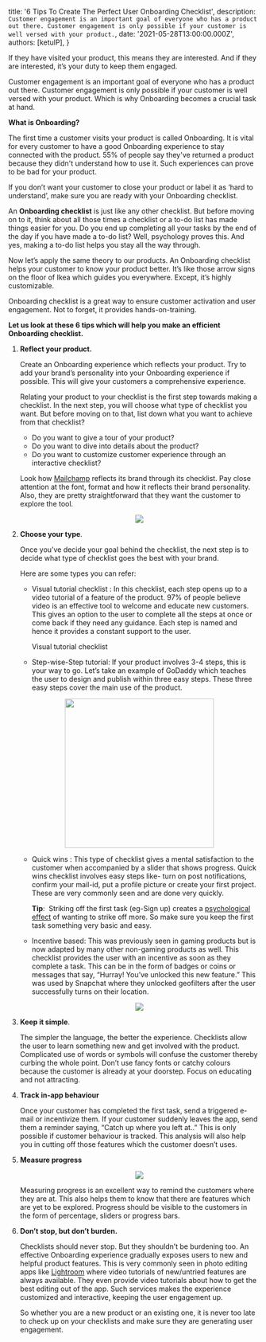 
  title: '6 Tips To Create The Perfect User Onboarding Checklist',
  description: `Customer engagement is an important goal of everyone who has a product out there. Customer engagement is only possible if your customer is well versed with your product.`,
  date: '2021-05-28T13:00:00.000Z',
  authors: [ketulP],
}


If they have visited your product, this means they are interested. And if they are interested, it’s your duty to keep them engaged.

Customer engagement is an important goal of everyone who has a product out there. Customer engagement is only possible if your customer is well versed with your product. Which is why Onboarding becomes a crucial task at hand.

<!--more-->

**What is Onboarding?**

The first time a customer visits your product is called Onboarding. It is vital for every customer to have a good Onboarding experience to stay connected with the product. 55% of people say they've returned a product because they didn't understand how to use it. Such experiences can prove to be bad for your product.

If you don’t want your customer to close your product or label it as ‘hard to understand’, make sure you are ready with your Onboarding checklist.

An **Onboarding checklist** is just like any other checklist. But before moving on to it, think about all those times a checklist or a to-do list has made things easier for you. Do you end up completing all your tasks by the end of the day if you have made a to-do list? Well, psychology proves this. And yes, making a to-do list helps you stay all the way through.

Now let’s apply the same theory to our products. An Onboarding checklist helps your customer to know your product better. It’s like those arrow signs on the floor of Ikea which guides you everywhere. Except, it’s highly customizable.

Onboarding checklist is a great way to ensure customer activation and user engagement. Not to forget, it provides hands-on-training.

**Let us look at these 6 tips which will help you make an efficient Onboarding checklist.**

1. **Reflect your product.**

    Create an Onboarding experience which reflects your product. Try to add your brand’s personality into your Onboarding experience if possible. This will give your customers a comprehensive experience.

    Relating your product to your checklist is the first step towards making a checklist. In the next step, you will choose what type of checklist you want. But before moving on to that, list down what you want to achieve from that checklist?

    - Do you want to give a tour of your product?
    - Do you want to dive into details about the product?
    - Do you want to customize customer experience through an interactive checklist?

    Look how [Mailchamp](https://mailchimp.com/) reflects its brand through its checklist. Pay close attention at the font, format and how it reflects their brand personality. Also, they are pretty straightforward that they want the customer to explore the tool.

    <div align='center'>
    <img src={image} />
    </div>

2. **Choose your type**.

    Once you’ve decide your goal behind the checklist, the next step is to decide what type of checklist goes the best with your brand.

    Here are some types you can refer:

    - Visual tutorial checklist : In this checklist, each step opens up to a video tutorial of a feature of the product. 97% of people believe video is an effective tool to welcome and educate new customers. This gives an option to the user to complete all the steps at once or come back if they need any guidance. Each step is named and hence it provides a constant support to the user.

        Visual tutorial checklist

    - Step-wise-Step tutorial: If your product involves 3-4 steps, this is your way to go. Let’s take an example of GoDaddy which teaches the user to design and publish within three easy steps. These three easy steps cover the main use of the product.

    <div align='center'>
    <img width='300' src={image3} />
    </div>

    - Quick wins : This type of checklist gives a mental satisfaction to the customer when accompanied by a slider that shows progress. Quick wins checklist involves easy steps like- turn on post notifications, confirm your mail-id, put a profile picture or create your first project. These are very commonly seen and are done very quickly.

        **Tip**:  Striking off the first task (eg-Sign up) creates a [psychological effect](https://zapier.com/blog/endowed-progress-effect/) of wanting to strike off more. So make sure you keep the first task something very basic and easy. 

    - Incentive based: This was previously seen in gaming products but is now adapted by many other non-gaming products as well. This checklist provides the user with an incentive as soon as they complete a task. This can be in the form of badges or coins or messages that say, “Hurray! You’ve unlocked this new feature.” This was used by Snapchat where they unlocked geofilters after the user successfully turns on their location.
    <div align='center'>
    <img src={image2} />
    </div>

3. **Keep it simple**.

    The simpler the language, the better the experience. Checklists allow the user to learn something new and get involved with the product. Complicated use of words or symbols will confuse the customer thereby curbing the whole point. Don’t use fancy fonts or catchy colours because the customer is already at your doorstep. Focus on educating and not attracting.

4. **Track in-app behaviour**

    Once your customer has completed the first task, send a triggered e-mail or incentivize them. If your customer suddenly leaves the app, send them a reminder saying, “Catch up where you left at..” This is only possible if customer behaviour is tracked. This analysis will also help you in cutting off those features which the customer doesn’t uses.

5. **Measure progress**
    <div align='center'>
    <img align="center" src={measureImg} />
    </div>

    Measuring progress is an excellent way to remind the customers where they are at. This also helps them to know that there are features which are yet to be explored. Progress should be visible to the customers in the form of percentage, sliders or progress bars.

6. **Don’t stop, but don’t burden.**

    Checklists should never stop. But they shouldn’t be burdening too. An effective Onboarding experience gradually exposes users to new and helpful product features. This is very commonly seen in photo editing apps like [Lightroom](https://lightroom.adobe.com/) where video tutorials of new/untried features are always available. They even provide video tutorials about how to get the best editing out of the app. Such services makes the experience customized and interactive, keeping the user engagement up. 

    So whether you are a new product or an existing one, it is never too late to check up on your checklists and make sure they are generating user engagement.

